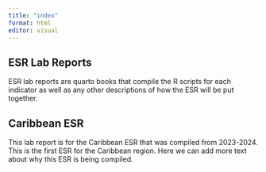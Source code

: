 ```yaml
---
title: "index"
format: html
editor: visual
---
```


## ESR Lab Reports

ESR lab reports are quarto books that compile the R scripts for each indicator as well as any other descriptions of how the ESR will be put together. 

## Caribbean ESR

This lab report is for the Caribbean ESR that was compiled from 2023-2024. This is the first ESR for the Caribbean region. Here we can add more text about why this ESR is being compiled.
